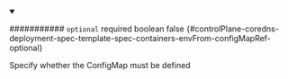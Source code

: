 
<details className="config-field" data-expandable="false" open>
<summary>

########### `optional` <span className="config-field-required" data-required="false">required</span> <span className="config-field-type">boolean</span> <span className="config-field-default">false</span> <span className="config-field-enum"></span> {#controlPlane-coredns-deployment-spec-template-spec-containers-envFrom-configMapRef-optional}

Specify whether the ConfigMap must be defined

</summary>



</details>
